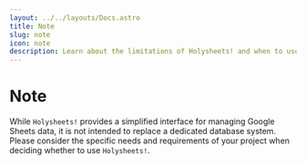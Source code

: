 ```yaml
---
layout: ../../layouts/Docs.astro
title: Note
slug: note
icon: note
description: Learn about the limitations of Holysheets! and when to use it.
---
```


# Note

While `Holysheets!` provides a simplified interface for managing Google Sheets data, it is not intended to replace a dedicated database system. Please consider the specific needs and requirements of your project when deciding whether to use `Holysheets!`.
